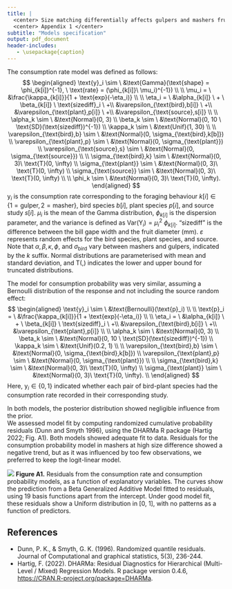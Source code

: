 ```yaml
---
title: |
  <center> Size matching differentially affects gulpers and mashers frugivorous birds </center>
  <center> Appendix 1 </center>
subtitle: "Models specification"
output: pdf_document
header-includes:
   - \usepackage{caption}
---
```


The consumption rate model was defined as follows:  
$$
\begin{aligned}
\text{y}_i \sim \ &\text{Gamma}(\text{shape} = \phi_{k[i]}^{-1}, \ \text{rate} = (\phi_{k[i]}\ \mu_i)^{-1}) \\
\\
\mu_i = \ &\frac{\kappa_{k[i]}}{1 + \text{exp}(-\eta_i)} \\
\\
\eta_i = \ &\alpha_{k[i]} \ + \ \beta_{k[i]} \ \text{sizediff}_i \ +\\
&\varepsilon_{\text{bird},b[i]} \ +\\
&\varepsilon_{\text{plant},p[i]} \ +\\ 
&\varepsilon_{\text{source},s[i]} \\
\\
\alpha_k \sim \ &\text{Normal}(0, 3) \\
\beta_k \sim \ &\text{Normal}(0, 10 \ \text{SD}(\text{sizediff})^{-1}) \\
\kappa_k \sim \ &\text{Unif}(1, 30) \\
\\
\varepsilon_{\text{bird},b} \sim \ &\text{Normal}(0, \sigma_{\text{bird},k[b]}) \\
\varepsilon_{\text{plant},p} \sim \ &\text{Normal}(0, \sigma_{\text{plant}}) \\
\varepsilon_{\text{source},s} \sim \ &\text{Normal}(0, \sigma_{\text{source}}) \\
\\
\sigma_{\text{bird},k} \sim \ &\text{Normal}(0, 3)\ \text{T}(0, \infty) \\
\sigma_{\text{plant}} \sim \ &\text{Normal}(0, 3)\ \text{T}(0, \infty) \\
\sigma_{\text{source}} \sim \ &\text{Normal}(0, 3)\ \text{T}(0, \infty) \\
\\
\phi_k \sim \ &\text{Normal}(0, 3)\ \text{T}(0, \infty).
\end{aligned}
$$
$\text{y}_i$ is the consumption rate corresponding to the foraging behaviour $k[i] \in \{1 = \text{gulper}, 2 = \text{masher}\}$, bird species $b[i]$, plant species $p[i]$, and source study $s[i]$. $\mu_i$ is the mean of the Gamma distribution, $\phi_{k[i]}$ is the dispersion parameter, and the variance is defined as $\text{Var}(\text{Y}_i) = \mu_i^2 \ \phi_{k[i]}$. "sizediff" is the difference between the bill gape width and the fruit diameter (mm). $\varepsilon$ represents random effects for the bird species, plant species, and source. Note that $\alpha, \beta, \kappa, \phi,\ \text{and}\  \sigma_{\text{bird}}$ vary between mashers and gulpers, indicated by the $k$ suffix. Normal distributions are parameterised with mean and standard deviation, and T(,) indicates the lower and upper bound for truncated distributions.  
  
The model for consumption probability was very similar, assuming a Bernoulli distribution of the response and not including the source random effect:
$$
\begin{aligned}
\text{y}_i \sim \ &\text{Bernoulli}(\text{p}_i) \\
\\
\text{p}_i = \ &\frac{\kappa_{k[i]}}{1 + \text{exp}(-\eta_i)} \\
\\
\eta_i = \ &\alpha_{k[i]} \ + \ \beta_{k[i]} \ \text{sizediff}_i \ +\\
&\varepsilon_{\text{bird},b[i]} \ +\\
&\varepsilon_{\text{plant},p[i]} \\ 
\\
\alpha_k \sim \ &\text{Normal}(0, 3) \\
\beta_k \sim \ &\text{Normal}(0, 10 \ \text{SD}(\text{sizediff})^{-1}) \\
\kappa_k \sim \ &\text{Unif}(0.2, 1) \\
\\
\varepsilon_{\text{bird},b} \sim \ &\text{Normal}(0, \sigma_{\text{bird},k[b]}) \\
\varepsilon_{\text{plant},p} \sim \ &\text{Normal}(0, \sigma_{\text{plant}}) \\
\\
\sigma_{\text{bird},k} \sim \ &\text{Normal}(0, 3)\ \text{T}(0, \infty) \\
\sigma_{\text{plant}} \sim \ &\text{Normal}(0, 3)\ \text{T}(0, \infty). \\
\end{aligned}
$$
Here, $\text{y}_i \in \{0, 1 \}$ indicated whether each pair of bird-plant species had the consumption rate recorded in their corresponding study.  
  
In both models, the posterior distribution showed negligible influence from the prior.  
We assessed model fit by computing randomized cumulative probability residuals (Dunn and Smyth 1996), using the DHARMa R package (Hartig 2022; Fig. A1). Both models showed adequate fit to data. Residuals for the consumption probability model in mashers at high size difference showed a negative trend, but as it was influenced by too few observations, we preferred to keep the logit-linear model.  
  
\newpage
![](/home/ivan/Insync/Colaboraciones/Redotobaiasu-sama ineteracusionesu/redoto_birdo_sama/figures/residuals_both.png) 
**Figure A1.** Residuals from the consumption rate and consumption probability models, as a function of explanatory variables. The curves show the prediction from a Beta Generalized Additive Model fitted to residuals, using 19 basis functions apart from the intercept. Under good model fit, these residuals show a Uniform distribution in [0, 1], with no patterns as a function of predictors.
\newpage
  
## References
  
* Dunn, P. K., & Smyth, G. K. (1996). Randomized quantile residuals. Journal of Computational and graphical statistics, 5(3), 236-244.  
* Hartig, F. (2022). DHARMa: Residual Diagnostics for Hierarchical (Multi-Level / Mixed) Regression Models. R package version 0.4.6, <https://CRAN.R-project.org/package=DHARMa>.  